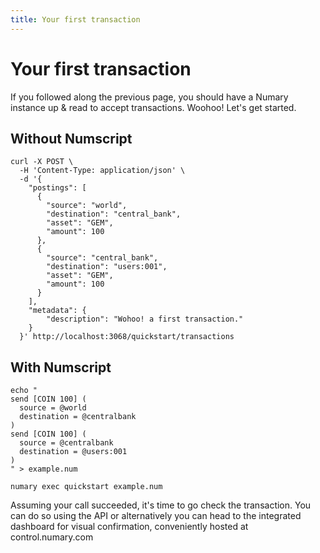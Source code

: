 ```yaml
---
title: Your first transaction
---
```


# Your first transaction

If you followed along the previous page, you should have a Numary instance up & read to accept transactions. Woohoo! Let's get started.

## Without Numscript

```shell
curl -X POST \
  -H 'Content-Type: application/json' \
  -d '{
    "postings": [
      {
        "source": "world",
        "destination": "central_bank",
        "asset": "GEM",
        "amount": 100
      },
      {
        "source": "central_bank",
        "destination": "users:001",
        "asset": "GEM",
        "amount": 100
      }
    ],
    "metadata": {
    	"description": "Wohoo! a first transaction."
    }
  }' http://localhost:3068/quickstart/transactions
```

## With Numscript

```shell
echo "
send [COIN 100] (
  source = @world
  destination = @centralbank
)
send [COIN 100] (
  source = @centralbank
  destination = @users:001
)
" > example.num

numary exec quickstart example.num
```

Assuming your call succeeded, it's time to go check the transaction. You can do so using the API or alternatively you can head to the integrated dashboard for visual confirmation, conveniently hosted at control.numary.com

